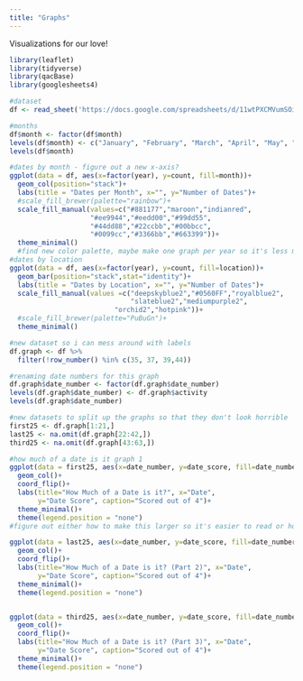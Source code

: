 ---
title: "Graphs"
---

Visualizations for our love! 

```{r, echo=FALSE, message=FALSE, warning=FALSE, results=FALSE}
library(leaflet)
library(tidyverse)
library(qacBase)
library(googlesheets4)

#dataset
df <- read_sheet('https://docs.google.com/spreadsheets/d/11wtPXCMVumSOinF0H4kGcZs8EW5dwq5bK1DVcZDqeKk/edit?usp=sharing')

#months
df$month <- factor(df$month)
levels(df$month) <- c("January", "February", "March", "April", "May", "June", "July", "August", "September", "October", "November", "December")
levels(df$month)

#dates by month - figure out a new x-axis? 
ggplot(data = df, aes(x=factor(year), y=count, fill=month))+
  geom_col(position="stack")+
  labs(title = "Dates per Month", x="", y="Number of Dates")+
  #scale_fill_brewer(palette="rainbow")+
  scale_fill_manual(values=c("#881177","maroon","indianred",
                    "#ee9944","#eedd00","#99dd55",
                    "#44dd88","#22ccbb","#00bbcc",
                    "#0099cc","#3366bb","#663399"))+
  theme_minimal()
  #find new color palette, maybe make one graph per year so it's less messy 
#dates by location 
ggplot(data = df, aes(x=factor(year), y=count, fill=location))+
  geom_bar(position="stack",stat="identity")+
  labs(title = "Dates by Location", x="", y="Number of Dates")+
  scale_fill_manual(values =c("deepskyblue2","#0560FF","royalblue2",
                              "slateblue2","mediumpurple2",
                          "orchid2","hotpink"))+
  #scale_fill_brewer(palette="PuBuGn")+
  theme_minimal()

#new dataset so i can mess around with labels
df.graph <- df %>%  
  filter(!row_number() %in% c(35, 37, 39,44))

#renaming date numbers for this graph
df.graph$date_number <- factor(df.graph$date_number)
levels(df.graph$date_number) <- df.graph$activity
levels(df.graph$date_number)

#new datasets to split up the graphs so that they don't look horrible
first25 <- df.graph[1:21,]
last25 <- na.omit(df.graph[22:42,])
third25 <- na.omit(df.graph[43:63,])

#how much of a date is it graph 1
ggplot(data = first25, aes(x=date_number, y=date_score, fill=date_number))+
  geom_col()+
  coord_flip()+
  labs(title="How Much of a Date is it?", x="Date",
       y="Date Score", caption="Scored out of 4")+
  theme_minimal()+
  theme(legend.position = "none")
#figure out either how to make this larger so it's easier to read or how to split it into two graphs

ggplot(data = last25, aes(x=date_number, y=date_score, fill=date_number))+
  geom_col()+
  coord_flip()+
  labs(title="How Much of a Date is it? (Part 2)", x="Date",
       y="Date Score", caption="Scored out of 4")+
  theme_minimal()+
  theme(legend.position = "none")


ggplot(data = third25, aes(x=date_number, y=date_score, fill=date_number))+
  geom_col()+
  coord_flip()+
  labs(title="How Much of a Date is it? (Part 3)", x="Date",
       y="Date Score", caption="Scored out of 4")+
  theme_minimal()+
  theme(legend.position = "none")
```

